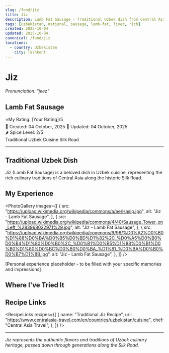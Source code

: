 ```yaml
---
slug: /food/jiz
title: Jiz
description: Lamb Fat Sausage - Traditional Uzbek dish from Central Asia
tags: [uzbekistan, national, sausage, lamb-fat, liver, rich]
created: 2025-10-04
updated: 2025-10-04
canonical: /food/jiz
locations:
  - country: Uzbekistan
    city: Tashkent
---
```



# Jiz

_Pronunciation: "jeez"_

## Lamb Fat Sausage

<div className="food-rating">
  <span className="star">⭐</span>My Rating: [Your Rating]/5
</div>

<div className="food-metadata">
  <span className="food-date">📅 Created: 04 October, 2025</span>
  <span className="food-date">🔄 Updated: 04 October, 2025</span>
</div>

<div className="spice-level">🌶️ Spice Level: 2/5</div>

<div className="food-tags">
  <span className="food-tag">Traditional</span>
  <span className="food-tag">Uzbek Cuisine</span>
  <span className="food-tag">Silk Road</span>
</div>

---

## Traditional Uzbek Dish

Jiz (Lamb Fat Sausage) is a beloved dish in Uzbek cuisine, representing the rich culinary traditions of Central Asia along the historic Silk Road.

## My Experience

<PhotoGallery
  images={[
    {
      src: "https://upload.wikimedia.org/wikipedia/commons/a/ae/Hasip.jpg",
      alt: "Jiz - Lamb Fat Sausage",
    },
    {
      src: "https://upload.wikimedia.org/wikipedia/commons/4/40/Sausage_Tower_on_Left_%283968022971%29.jpg",
      alt: "Jiz - Lamb Fat Sausage",
    },
    {
      src: "https://upload.wikimedia.org/wikipedia/commons/9/96/%D0%A2%D0%B0%D1%88%D0%BA%D0%B5%D0%BD%D1%82%2C_%D0%A5%D0%B0%D0%B4%D1%80%D0%B0%2C_%D0%B1%D0%B5%D1%88%D0%B1%D0%B0%D1%80%D0%BC%D0%B0%D0%BA_%D1%81_%D0%BA%D0%B0%D0%B7%D1%8B.jpg",
      alt: "Jiz - Lamb Fat Sausage",
    },
  ]}
/>

[Personal experience placeholder - to be filled with your specific memories and impressions]

## Where I've Tried It

<MapEmbed
  location="Tashkent, Uzbekistan"
  description="Traditional preparation across Uzbekistan"
/>

## Recipe Links

<RecipeLinks
  recipes={[
    {
      name: "Traditional Jiz Recipe",
      url: "https://www.centralasia-travel.com/en/countries/uzbekistan/cuisine",
      chef: "Central Asia Travel",
    },
  ]}
/>

---

_Jiz represents the authentic flavors and traditions of Uzbek culinary heritage, passed down through generations along the Silk Road._
